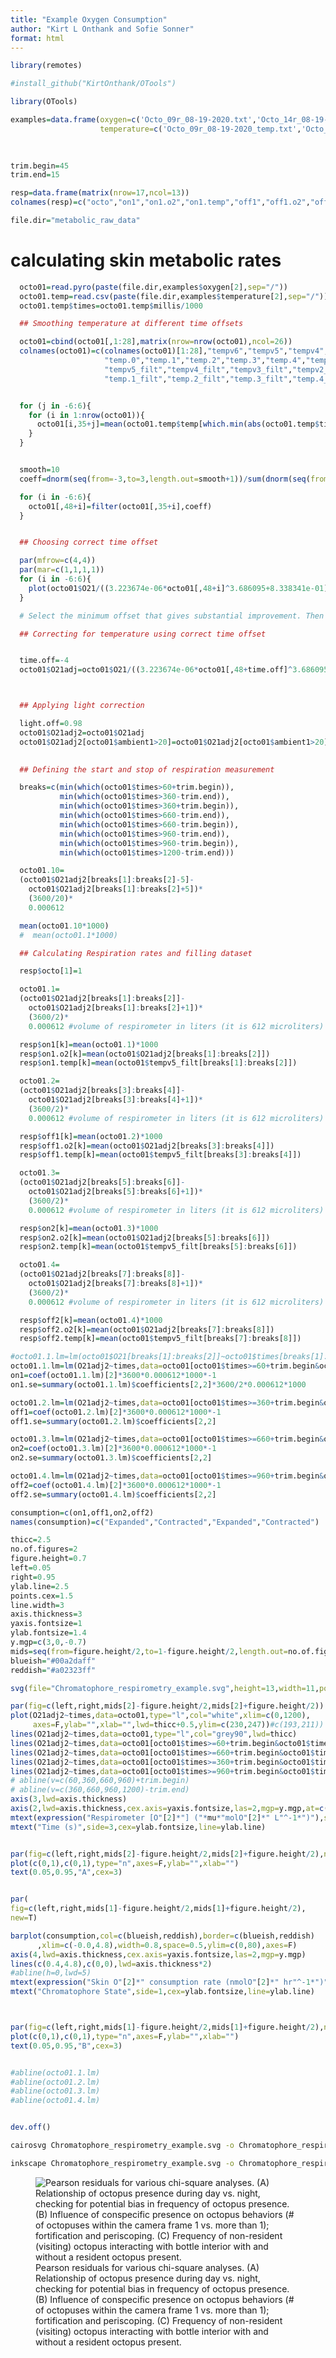 ```yaml
---
title: "Example Oxygen Consumption"
author: "Kirt L Onthank and Sofie Sonner"
format: html
---
```


```r
library(remotes)
```

```r
#install_github("KirtOnthank/OTools")
```

```r
library(OTools)
```


```r
examples=data.frame(oxygen=c('Octo_09r_08-19-2020.txt','Octo_14r_08-19-2020.txt','Octo23_08-18-2020.txt'),
                    temperature=c('Octo_09r_08-19-2020_temp.txt','Octo_14r_08-19-2020_temp.txt','Octo23_08-18-2020_temp.txt'))
  
  
```



```r
trim.begin=45
trim.end=15
```

```r
resp=data.frame(matrix(nrow=17,ncol=13))
colnames(resp)=c("octo","on1","on1.o2","on1.temp","off1","off1.o2","off1.temp","on2","on2.o2","on2.temp","off2","off2.o2","off2.temp")
```


```r
file.dir="metabolic_raw_data"
```


# calculating skin metabolic rates
```r

  octo01=read.pyro(paste(file.dir,examples$oxygen[2],sep="/"))
  octo01.temp=read.csv(paste(file.dir,examples$temperature[2],sep="/"))
  octo01.temp$times=octo01.temp$millis/1000

  ## Smoothing temperature at different time offsets

  octo01=cbind(octo01[,1:28],matrix(nrow=nrow(octo01),ncol=26))
  colnames(octo01)=c(colnames(octo01)[1:28],"tempv6","tempv5","tempv4","tempv3","tempv2","tempv1",
                     "temp.0","temp.1","temp.2","temp.3","temp.4","temp.5","temp.6","tempv6_filt",
                     "tempv5_filt","tempv4_filt","tempv3_filt","tempv2_filt","tempv1_filt","temp.0_filt",
                     "temp.1_filt","temp.2_filt","temp.3_filt","temp.4_filt","temp.5_filt","temp.6_filt")


  for (j in -6:6){
    for (i in 1:nrow(octo01)){
      octo01[i,35+j]=mean(octo01.temp$temp[which.min(abs(octo01.temp$times-octo01$times[i]+j))])
    }
  }


  smooth=10
  coeff=dnorm(seq(from=-3,to=3,length.out=smooth+1))/sum(dnorm(seq(from=-3,to=3,length.out=smooth+1)))

  for (i in -6:6){
    octo01[,48+i]=filter(octo01[,35+i],coeff)  
  }


  ## Choosing correct time offset

  par(mfrow=c(4,4))
  par(mar=c(1,1,1,1))
  for (i in -6:6){
    plot(octo01$O21/((3.223674e-06*octo01[,48+i]^3.686095+8.338341e-01)^2)~octo01$times,type="l",ylab="",xlab="",main=i,axes=F)
  }

  # Select the minimum offset that gives substantial improvement. Then put it into the "temp.off" parameter below.

  ## Correcting for temperature using correct time offset


  time.off=-4
  octo01$O21adj=octo01$O21/((3.223674e-06*octo01[,48+time.off]^3.686095+8.338341e-01)^2)



  ## Applying light correction

  light.off=0.98
  octo01$O21adj2=octo01$O21adj
  octo01$O21adj2[octo01$ambient1>20]=octo01$O21adj2[octo01$ambient1>20]/light.off
  

  ## Defining the start and stop of respiration measurement

  breaks=c(min(which(octo01$times>60+trim.begin)),
           min(which(octo01$times>360-trim.end)),
           min(which(octo01$times>360+trim.begin)),
           min(which(octo01$times>660-trim.end)),
           min(which(octo01$times>660-trim.begin)),
           min(which(octo01$times>960-trim.end)),
           min(which(octo01$times>960-trim.begin)),
           min(which(octo01$times>1200-trim.end)))

  octo01.10=
  (octo01$O21adj2[breaks[1]:breaks[2]-5]-
    octo01$O21adj2[breaks[1]:breaks[2]+5])*
    (3600/20)*
    0.000612

  mean(octo01.10*1000)
  #  mean(octo01.1*1000)

  ## Calculating Respiration rates and filling dataset

  resp$octo[1]=1

  octo01.1=
  (octo01$O21adj2[breaks[1]:breaks[2]]-
    octo01$O21adj2[breaks[1]:breaks[2]+1])*
    (3600/2)*
    0.000612 #volume of respirometer in liters (it is 612 microliters)

  resp$on1[k]=mean(octo01.1)*1000
  resp$on1.o2[k]=mean(octo01$O21adj2[breaks[1]:breaks[2]])
  resp$on1.temp[k]=mean(octo01$tempv5_filt[breaks[1]:breaks[2]])

  octo01.2=
  (octo01$O21adj2[breaks[3]:breaks[4]]-
    octo01$O21adj2[breaks[3]:breaks[4]+1])*
    (3600/2)*
    0.000612 #volume of respirometer in liters (it is 612 microliters)

  resp$off1[k]=mean(octo01.2)*1000
  resp$off1.o2[k]=mean(octo01$O21adj2[breaks[3]:breaks[4]])
  resp$off1.temp[k]=mean(octo01$tempv5_filt[breaks[3]:breaks[4]])

  octo01.3=
  (octo01$O21adj2[breaks[5]:breaks[6]]-
    octo01$O21adj2[breaks[5]:breaks[6]+1])*
    (3600/2)*
    0.000612 #volume of respirometer in liters (it is 612 microliters)

  resp$on2[k]=mean(octo01.3)*1000
  resp$on2.o2[k]=mean(octo01$O21adj2[breaks[5]:breaks[6]])
  resp$on2.temp[k]=mean(octo01$tempv5_filt[breaks[5]:breaks[6]])

  octo01.4=
  (octo01$O21adj2[breaks[7]:breaks[8]]-
    octo01$O21adj2[breaks[7]:breaks[8]+1])*
    (3600/2)*
    0.000612 #volume of respirometer in liters (it is 612 microliters)

  resp$off2[k]=mean(octo01.4)*1000
  resp$off2.o2[k]=mean(octo01$O21adj2[breaks[7]:breaks[8]])
  resp$off2.temp[k]=mean(octo01$tempv5_filt[breaks[7]:breaks[8]])

```
```r


#octo01.1.lm=lm(octo01$O21[breaks[1]:breaks[2]]~octo01$times[breaks[1]:breaks[2]])
octo01.1.lm=lm(O21adj2~times,data=octo01[octo01$times>=60+trim.begin&octo01$times<=360-trim.end,])
on1=coef(octo01.1.lm)[2]*3600*0.000612*1000*-1
on1.se=summary(octo01.1.lm)$coefficients[2,2]*3600/2*0.000612*1000

octo01.2.lm=lm(O21adj2~times,data=octo01[octo01$times>=360+trim.begin&octo01$times<=660-trim.end,])
off1=coef(octo01.2.lm)[2]*3600*0.000612*1000*-1
off1.se=summary(octo01.2.lm)$coefficients[2,2]

octo01.3.lm=lm(O21adj2~times,data=octo01[octo01$times>=660+trim.begin&octo01$times<=960-trim.end,])
on2=coef(octo01.3.lm)[2]*3600*0.000612*1000*-1
on2.se=summary(octo01.3.lm)$coefficients[2,2]

octo01.4.lm=lm(O21adj2~times,data=octo01[octo01$times>=960+trim.begin&octo01$times<=1200-trim.end,])
off2=coef(octo01.4.lm)[2]*3600*0.000612*1000*-1
off2.se=summary(octo01.4.lm)$coefficients[2,2]

consumption=c(on1,off1,on2,off2)
names(consumption)=c("Expanded","Contracted","Expanded","Contracted")
```



```r
thicc=2.5
no.of.figures=2
figure.height=0.7
left=0.05
right=0.95
ylab.line=2.5
points.cex=1.5
line.width=3
axis.thickness=3
yaxis.fontsize=1
ylab.fontsize=1.4
y.mgp=c(3,0,-0.7)
mids=seq(from=figure.height/2,to=1-figure.height/2,length.out=no.of.figures)
blueish="#00a2daff"
reddish="#a02323ff"

svg(file="Chromatophore_respirometry_example.svg",height=13,width=11,pointsize=18)

par(fig=c(left,right,mids[2]-figure.height/2,mids[2]+figure.height/2))
plot(O21adj2~times,data=octo01,type="l",col="white",xlim=c(0,1200),
     axes=F,ylab="",xlab="",lwd=thicc+0.5,ylim=c(230,247))#c(193,211))
lines(O21adj2~times,data=octo01,type="l",col="grey90",lwd=thicc)
lines(O21adj2~times,data=octo01[octo01$times>=60+trim.begin&octo01$times<=360-trim.end,],col=blueish,lwd=thicc)
lines(O21adj2~times,data=octo01[octo01$times>=660+trim.begin&octo01$times<=960-trim.end,],col=blueish,lwd=thicc)
lines(O21adj2~times,data=octo01[octo01$times>=360+trim.begin&octo01$times<=660-trim.end,],col=reddish,lwd=thicc)
lines(O21adj2~times,data=octo01[octo01$times>=960+trim.begin&octo01$times<=1200-trim.end,],col=reddish,lwd=thicc)
# abline(v=c(60,360,660,960)+trim.begin)
# abline(v=c(360,660,960,1200)-trim.end)
axis(3,lwd=axis.thickness)
axis(2,lwd=axis.thickness,cex.axis=yaxis.fontsize,las=2,mgp=y.mgp,at=c(230,235,240,245))
mtext(expression("Respirometer [O"[2]*"] ("*mu*"molO"[2]*" L"^-1*")"),side=2,cex=ylab.fontsize,line=ylab.line)
mtext("Time (s)",side=3,cex=ylab.fontsize,line=ylab.line)


par(fig=c(left,right,mids[2]-figure.height/2,mids[2]+figure.height/2),new=T)
plot(c(0,1),c(0,1),type="n",axes=F,ylab="",xlab="")
text(0.05,0.95,"A",cex=3)


par(
fig=c(left,right,mids[1]-figure.height/2,mids[1]+figure.height/2),
new=T)

barplot(consumption,col=c(blueish,reddish),border=c(blueish,reddish)
      ,xlim=c(-0.0,4.8),width=0.8,space=0.5,ylim=c(0,80),axes=F)
axis(4,lwd=axis.thickness,cex.axis=yaxis.fontsize,las=2,mgp=y.mgp)
lines(c(0.4,4.8),c(0,0),lwd=axis.thickness*2)
#abline(h=0,lwd=5)
mtext(expression("Skin O"[2]*" consumption rate (nmolO"[2]*" hr"^-1*")"),side=4,cex=ylab.fontsize,line=ylab.line)
mtext("Chromatophore State",side=1,cex=ylab.fontsize,line=ylab.line)



par(fig=c(left,right,mids[1]-figure.height/2,mids[1]+figure.height/2),new=T)
plot(c(0,1),c(0,1),type="n",axes=F,ylab="",xlab="")
text(0.05,0.95,"B",cex=3)


#abline(octo01.1.lm)
#abline(octo01.2.lm)
#abline(octo01.3.lm)
#abline(octo01.4.lm)


dev.off()

```


```bash
cairosvg Chromatophore_respirometry_example.svg -o Chromatophore_respirometry_example.png -d 300
```

```bash
inkscape Chromatophore_respirometry_example.svg -o Chromatophore_respirometry_example.eps --export-ignore-filters --export-ps-level=3
```

![Pearson residuals for various chi-square analyses. (A) Relationship of octopus presence during day vs. night, checking for potential bias in frequency of octopus presence. (B) Influence of conspecific presence on octopus behaviors (# of octopuses within the camera frame 1 vs. more than 1); fortification  and periscoping. (C) Frequency of non-resident (visiting) octopus interacting with bottle interior with and without a resident octopus present.](Figure4.png)



